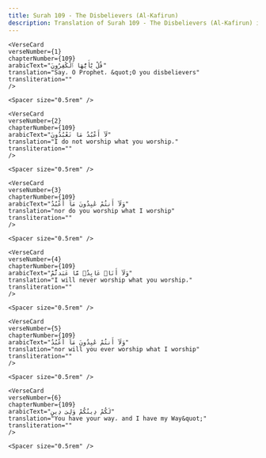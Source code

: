 ```yaml
---
title: Surah 109 - The Disbelievers (Al-Kafirun)  
description: Translation of Surah 109 - The Disbelievers (Al-Kafirun) in English
---
```







    <VerseCard 
    verseNumber={1}
    chapterNumber={109}
    arabicText="قُلْ يَٰٓأَيُّهَا ٱلْكَٰفِرُونَ"
    translation="Say، O Prophet، &quot;O you disbelievers"
    transliteration=""
    />

    <Spacer size="0.5rem" />
                
    <VerseCard 
    verseNumber={2}
    chapterNumber={109}
    arabicText="لَآ أَعْبُدُ مَا تَعْبُدُونَ"
    translation="I do not worship what you worship،"
    transliteration=""
    />

    <Spacer size="0.5rem" />
                
    <VerseCard 
    verseNumber={3}
    chapterNumber={109}
    arabicText="وَلَآ أَنتُمْ عَٰبِدُونَ مَآ أَعْبُدُ"
    translation="nor do you worship what I worship"
    transliteration=""
    />

    <Spacer size="0.5rem" />
                
    <VerseCard 
    verseNumber={4}
    chapterNumber={109}
    arabicText="وَلَآ أَنَا۠ عَابِدٌۭ مَّا عَبَدتُّمْ"
    translation="I will never worship what you worship،"
    transliteration=""
    />

    <Spacer size="0.5rem" />
                
    <VerseCard 
    verseNumber={5}
    chapterNumber={109}
    arabicText="وَلَآ أَنتُمْ عَٰبِدُونَ مَآ أَعْبُدُ"
    translation="nor will you ever worship what I worship"
    transliteration=""
    />

    <Spacer size="0.5rem" />
                
    <VerseCard 
    verseNumber={6}
    chapterNumber={109}
    arabicText="لَكُمْ دِينُكُمْ وَلِىَ دِينِ"
    translation="You have your way، and I have my Way&quot;"
    transliteration=""
    />

    <Spacer size="0.5rem" />
                